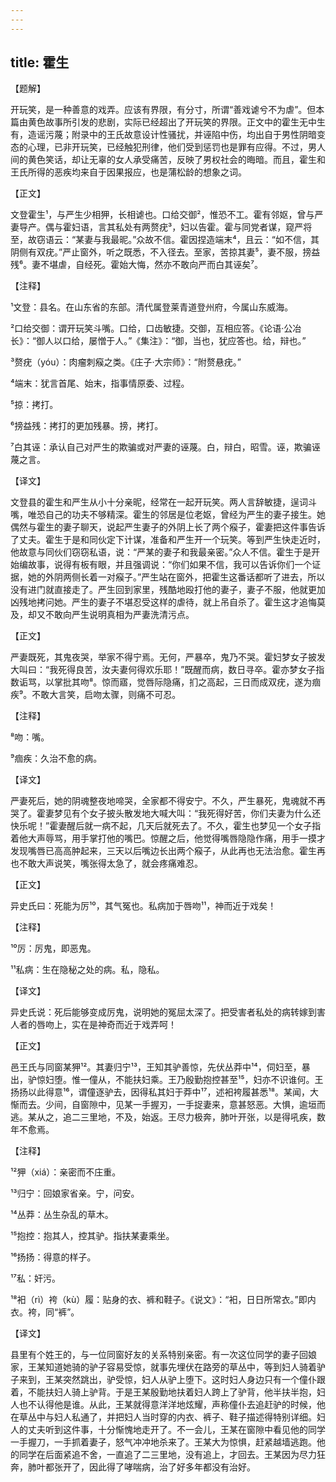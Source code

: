 ```yaml
---
---
---
```

title: 霍生
---




【题解】


开玩笑，是一种善意的戏弄。应该有界限，有分寸，所谓“善戏谑兮不为虐”。但本篇由黄色故事所引发的悲剧，实际已经超出了开玩笑的界限。正文中的霍生无中生有，造谣污蔑；附录中的王氏故意设计性骚扰，并诬陷中伤，均出自于男性阴暗变态的心理，已非开玩笑，已经触犯刑律，他们受到惩罚也是罪有应得。不过，男人间的黄色笑话，却让无辜的女人承受痛苦，反映了男权社会的晦暗。而且，霍生和王氏所得的恶疾均来自于因果报应，也是蒲松龄的想象之词。


【正文】

文登霍生¹，与严生少相狎，长相谑也。口给交御²，惟恐不工。霍有邻妪，曾与严妻导产。偶与霍妇语，言其私处有两赘疣³，妇以告霍。霍与同党者谋，窥严将至，故窃语云：“某妻与我最昵。”众故不信。霍因捏造端末⁴，且云：“如不信，其阴侧有双疣。”严止窗外，听之既悉，不入径去。至家，苦掠其妻⁵，妻不服，搒益残⁶。妻不堪虐，自经死。霍始大悔，然亦不敢向严而白其诬矣⁷。

【注释】


¹文登：县名。在山东省的东部。清代属登莱青道登州府，今属山东威海。

²口给交御：谓开玩笑斗嘴。口给，口齿敏捷。交御，互相应答。《论语·公冶长》：“御人以口给，屡憎于人。”《集注》：“御，当也，犹应答也。给，辩也。”

³赘疣（yóu）：肉瘤刺瘊之类。《庄子·大宗师》：“附赘悬疣。”

⁴端末：犹言首尾、始末，指事情原委、过程。

⁵掠：拷打。

⁶搒益残：拷打的更加残暴。搒，拷打。

⁷白其诬：承认自己对严生的欺骗或对严妻的诬蔑。白，辩白，昭雪。诬，欺骗诬蔑之言。





【译文】


文登县的霍生和严生从小十分亲昵，经常在一起开玩笑。两人言辞敏捷，逞词斗嘴，唯恐自己的功夫不够精深。霍生的邻居是位老妪，曾经为严生的妻子接生。她偶然与霍生的妻子聊天，说起严生妻子的外阴上长了两个瘊子，霍妻把这件事告诉了丈夫。霍生于是和同伙定下计谋，准备和严生开一个玩笑。等到严生快走近时，他故意与同伙们窃窃私语，说：“严某的妻子和我最亲密。”众人不信。霍生于是开始编故事，说得有板有眼，并且强调说：“你们如果不信，我可以告诉你们一个证据，她的外阴两侧长着一对瘊子。”严生站在窗外，把霍生这番话都听了进去，所以没有进门就直接走了。严生回到家里，残酷地殴打他的妻子，妻子不服，他就更加凶残地拷问她。严生的妻子不堪忍受这样的虐待，就上吊自杀了。霍生这才追悔莫及，却又不敢向严生说明真相为严妻洗清污点。


【正文】

严妻既死，其鬼夜哭，举家不得宁焉。无何，严暴卒，鬼乃不哭。霍妇梦女子披发大叫曰：“我死得良苦，汝夫妻何得欢乐耶！”既醒而病，数日寻卒。霍亦梦女子指数诟骂，以掌批其吻⁸。惊而寤，觉唇际隐痛，扪之高起，三日而成双疣，遂为痼疾⁹。不敢大言笑，启吻太骤，则痛不可忍。

【注释】


⁸吻：嘴。

⁹痼疾：久治不愈的病。





【译文】


严妻死后，她的阴魂整夜地啼哭，全家都不得安宁。不久，严生暴死，鬼魂就不再哭了。霍妻梦见有个女子披头散发地大喊大叫：“我死得好苦，你们夫妻为什么还快乐呢！”霍妻醒后就一病不起，几天后就死去了。不久，霍生也梦见一个女子指着他大声辱骂，用手掌打他的嘴巴。惊醒之后，他觉得嘴唇隐隐作痛，用手一摸才发现嘴唇已高高肿起来，三天以后嘴边长出两个瘊子，从此再也无法治愈。霍生再也不敢大声说笑，嘴张得太急了，就会疼痛难忍。


【正文】

异史氏曰：死能为厉¹⁰，其气冤也。私病加于唇吻¹¹，神而近于戏矣！

【注释】


¹⁰厉：厉鬼，即恶鬼。

¹¹私病：生在隐秘之处的病。私，隐私。





【译文】


异史氏说：死后能够变成厉鬼，说明她的冤屈太深了。把受害者私处的病转嫁到害人者的唇吻上，实在是神奇而近于戏弄呵！


【正文】

邑王氏与同窗某狎¹²。其妻归宁¹³，王知其驴善惊，先伏丛莽中¹⁴，伺妇至，暴出，驴惊妇堕。惟一僮从，不能扶妇乘。王乃殷勤抱控甚至¹⁵，妇亦不识谁何。王扬扬以此得意¹⁶，谓僮逐驴去，因得私其妇于莽中¹⁷，述衵袴履甚悉¹⁸。某闻，大惭而去。少间，自窗隙中，见某一手握刃，一手捉妻来，意甚怒恶。大惧，逾垣而逃。某从之，追二三里地，不及，始返。王尽力极奔，肺叶开张，以是得吼疾，数年不愈焉。

【注释】


¹²狎（xiá）：亲密而不庄重。

¹³归宁：回娘家省亲。宁，问安。

¹⁴丛莽：丛生杂乱的草木。

¹⁵抱控：抱其人，控其驴。指扶某妻乘坐。

¹⁶扬扬：得意的样子。

¹⁷私：奸污。

¹⁸衵（rì）袴（kù）履：贴身的衣、裤和鞋子。《说文》：“衵，日日所常衣。”即内衣。袴，同“裤”。





【译文】


县里有个姓王的，与一位同窗好友的关系特别亲密。有一次这位同学的妻子回娘家，王某知道她骑的驴子容易受惊，就事先埋伏在路旁的草丛中，等到妇人骑着驴子来到，王某突然跳出，驴受惊，妇人从驴上堕下。这时妇人身边只有一个僮仆跟着，不能扶妇人骑上驴背。于是王某殷勤地扶着妇人跨上了驴背，他半扶半抱，妇人也不认得他是谁。从此，王某就得意洋洋地炫耀，声称僮仆去追赶驴的时候，他在草丛中与妇人私通了，并把妇人当时穿的内衣、裤子、鞋子描述得特别详细。妇人的丈夫听到这件事，十分惭愧地走开了。不一会儿，王某在窗隙中看见他的同学一手握刀，一手抓着妻子，怒气冲冲地杀来了。王某大为惊惧，赶紧越墙逃跑。他的同学在后面紧追不舍，一直追了二三里地，没有追上，才回去。王某因为尽力狂奔，肺叶都张开了，因此得了哮喘病，治了好多年都没有治好。